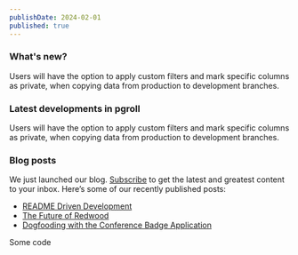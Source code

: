 ```yaml
---
publishDate: 2024-02-01
published: true
---
```



### What's new?

Users will have the option to apply custom filters and mark specific columns as private, when copying data from production to development branches.

### Latest developments in pgroll

Users will have the option to apply custom filters and mark specific columns as private, when copying data from production to development branches.

### Blog posts

We just launched our blog. [Subscribe](https://redwoodjs.com/newsletter) to get the latest and greatest content to your inbox. Here’s some of our recently published posts:

- [README Driven Development](https://github.com/redwoodjs/redwood)
- [The Future of Redwood](https://youtube.com/redwoodjs)
- [Dogfooding with the Conference Badge Application](https://hashnode.com)

<Browser><span>Some code</span></Browser>
